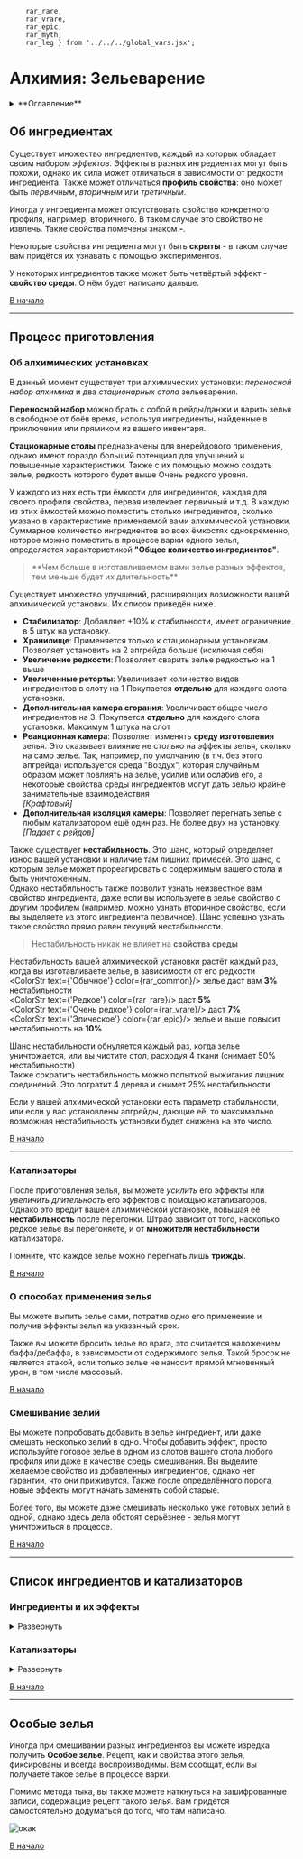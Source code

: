         rar_rare,
        rar_vrare,
        rar_epic,
        rar_myth,
        rar_leg } from '../../../global_vars.jsx';


# Алхимия: Зельеварение

<details>
    <summary> **Оглавление** </summary>

    %toc%
</details>

## Об ингредиентах

Существует множество ингредиентов, каждый из которых обладает своим набором _эффектов_.
Эффекты в разных ингредиентах могут быть похожи, однако их сила может отличаться в зависимости от редкости ингредиента.
Также может отличаться **профиль свойства**: оно может быть _первичным_, _вторичным_ или _третичным_.

Иногда у ингредиента может отсутствовать свойство конкретного профиля, например, вторичного. В таком случае это свойство не извлечь.
Такие свойства помечены знаком **-**.

Некоторые свойства ингредиента могут быть **скрыты** - в таком случае вам придётся их узнавать с помощью экспериментов.

У некоторых ингредиентов также может быть четвёртый эффект - **свойство среды**. О нём будет написано дальше.

[В начало](#top)

---

## Процесс приготовления

### Об алхимических установках

В данный момент существует три алхимических установки: *переносной набор алхимика* и два *стационарных стола* зельеварения.

**Переносной набор** можно брать с собой в рейды/данжи и варить зелья в свободное от боёв время, используя ингредиенты,
найденные в приключении или прямиком из вашего инвентаря.

**Стационарные столы** предназначены для внерейдового применения, однако имеют гораздо больший потенциал для улучшений
и повышенные характеристики. Также с их помощью можно создать зелье, редкость которого будет выше
<span style={{color:rar_vrare}}>Очень редкого</span> уровня.

У каждого из них есть три ёмкости для ингредиентов, каждая для своего профиля свойства, первая извлекает первичный и т.д.
В каждую из этих ёмкостей можно поместить столько ингредиентов, сколько указано в характеристике применяемой вами
алхимической установки. Суммарное количество ингредиентов во всех ёмкостях одновременно, которое можно поместить в процессе варки одного зелья,
определяется характеристикой **"Общее количество ингредиентов"**.

<blockquote className={'td-quote'}>**Чем больше в изготавливаемом вами зелье разных эффектов, тем меньше будет их длительность**</blockquote>

Существует множество улучшений, расширяющих возможности вашей алхимической установки. Их список приведён ниже.

* **Стабилизатор**: Добавляет +10% к стабильности, имеет ограничение в 5 штук на установку.
* **Хранилище**: Применяется только к стационарным установкам. Позволяет установить на 2 апгрейда больше (исключая себя)
* **Увеличение редкости**: Позволяет сварить зелье редкостью на 1 выше
* **Увеличенные реторты**: Увеличивает количество видов ингредиентов в слоту на 1
Покупается **отдельно** для каждого слота установки.
* **Дополнительная камера сгорания**: Увеличивает общее число ингредиентов на 3.
Покупается **отдельно** для каждого слота установки.
Максимум 1 штука на слот
* **Реакционная камера**: Позволяет изменять **среду изготовления** зелья. Это оказывает влияние не столько на эффекты зелья,
сколько на само зелье. Так, например, по умолчанию (в т.ч. без этого апгрейда) используется среда "Воздух", которая
случайным образом может повлиять на зелье, усилив или ослабив его, а некоторые свойства среды ингредиентов могут дать зелью
крайне занимательные взаимодействия  
_[Крафтовый]_
* **Дополнительная изоляция камеры**: Позволяет перегнать зелье с любым катализатором ещё один раз.
Не более двух на установку.  
_[Падает с рейдов]_

Также существует **нестабильность**. Это шанс, который определяет износ вашей установки и наличие там лишних примесей. Это шанс, с которым зелье может
прореагировать с содержимым вашего стола и быть уничтоженным.  
Однако нестабильность также позволит узнать неизвестное вам свойство ингредиента, даже если вы используете в зелье
свойство с другим профилем (например, можно узнать вторичное свойство, если вы выделяете из этого ингредиента первичное).
Шанс успешно узнать такое свойство прямо равен текущей нестабильности.

> Нестабильность никак не влияет на **свойства среды**

Нестабильность вашей алхимической установки растёт каждый раз, когда вы изготавливаете зелье, в зависимости от его редкости  
<ColorStr text={'Обычное'} color={rar_common}/> зелье даст вам **3%** нестабильности  
<ColorStr text={'Редкое'} color={rar_rare}/> даст **5%**  
<ColorStr text={'Очень редкое'} color={rar_vrare}/> даст **7%**  
<ColorStr text={'Эпическое'} color={rar_epic}/> зелье и выше повысит нестабильность на **10%**

Шанс нестабильности обнуляется каждый раз, когда зелье уничтожается, или вы чистите стол, расходуя 4 ткани (снимает 50% нестабильности)  
Также сократить нестабильность можно попыткой выжигания лишних соединений. Это потратит 4 дерева и снимет 25% нестабильности

Если у вашей алхимической установки есть параметр стабильности, или если у вас установлены апгрейды, дающие её, то 
максимально возможная нестабильность установки будет снижена на это число. 

[В начало](#top)

---

### Катализаторы

После приготовления зелья, вы можете _усилить_ его эффекты или _увеличить длительность_ его эффектов с помощью катализаторов.  
Однако это вредит вашей алхимической установке, повышая её **нестабильность** после перегонки. Штраф зависит от того,
насколько редкое зелье вы перегоняете, и от **множителя нестабильности** катализатора.

Помните, что каждое зелье можно перегнать лишь **трижды**.

[В начало](#top)

### О способах применения зелья

Вы можете выпить зелье сами, потратив одно его применение и получив эффекты зелья на указанный срок.

Также вы можете бросить зелье во врага, это считается наложением баффа/дебаффа, в зависимости от содержимого зелья.
Такой бросок не является атакой, если только зелье не наносит прямой мгновенный урон, в том числе массовый.

[В начало](#top)

### Смешивание зелий

Вы можете попробовать добавить в зелье ингредиент, или даже смешать несколько зелий в одно.
Чтобы добавить эффект, просто используйте готовое зелье в одном из слотов вашего стола любого профиля или даже в качестве среды смешивания.
Вы выделите желаемое свойство из добавленных ингредиентов, однако нет гарантии, что они приживутся. Также после
определённого порога новые эффекты могут начать заменять собой старые.

Более того, вы можете даже смешивать несколько уже готовых зелий в одной, однако здесь дела обстоят серьёзнее - зелья могут уничтожиться в процессе.

[В начало](#top)

---

## Список ингредиентов и катализаторов

### Ингредиенты и их эффекты

<details className={'table-container'}>
    <summary>Развернуть</summary>
<div className={'table-div'}>

| Ингредиент                       |                      Редкость                       |        Первичное         |    Вторичное    |           Третичное           |   Свойство среды   |
|----------------------------------|:---------------------------------------------------:|:------------------------:|:---------------:|:-----------------------------:|:------------------:|
| Жаба                             |   <span style={{color:rar_common}}>Обычная</span>   |       Регенерация        |        -        |          Отравление           |         ₓ          |
| Сушёная Жаба                     |   <span style={{color:rar_common}}>Обычная</span>   |            -             |        ?        |            Лечение            |         ₓ          |
| Жабьи лапки                      |   <span style={{color:rar_common}}>Обычная</span>   |            -             |     +уворот     |               -               |         ₓ          |
| Жабий язык                       |   <span style={{color:rar_common}}>Обычная</span>   |        +точность         |        -        |            -уворот            |         ₓ          |
| Клык волчары позорного           |   <span style={{color:rar_common}}>Обычная</span>   |          +атака          |      +щит       |               -               |         ₓ          |
| Клык толчёный                    |   <span style={{color:rar_common}}>Обычная</span>   |           +хп            |        -        |               ?               |         ₓ          |
| Вырванный глаз                   |   <span style={{color:rar_common}}>Обычная</span>   |            -             |    +точность    |            -уворот            |         ₓ          |
| Высушеный глаз                   |   <span style={{color:rar_common}}>Обычная</span>   |            -             |     +уворот     |             +урон             |         ₓ          |
| Пряности                         |   <span style={{color:rar_common}}>Обычная</span>   |            -             |     Лечение     |               ?               |         ₓ          |
| Пряная мазь                      |   <span style={{color:rar_common}}>Обычная</span>   |            -             |   Регенерация   |               -               |         ₓ          |
| Вода из горячих источников       |   <span style={{color:rar_common}}>Обычная</span>   |            ?             |   Отравление    |          Регенерация          | 50% шанс очищения  |
| Засхоший мох                     |    <span style={{color:rar_rare}}>Редкая</span>     |       Невидимость        |     Лечение     |               ?               |         ₓ          |
| Красный кристалл                 |    <span style={{color:rar_rare}}>Редкая</span>     |            ?             |  Кровотечение   |               ?               |         ₓ          |
| Красная воронка                  |    <span style={{color:rar_rare}}>Редкая</span>     |    Резист к дебаффам     |        ?        |               ?               |         ₓ          |
| Огнецвет                         |    <span style={{color:rar_rare}}>Редкая</span>     |      Воспламенение       |        -        |               ?               |         ₓ          |
| Высушенные лепестки огнецвета    |    <span style={{color:rar_rare}}>Редкая</span>     |            -             |  +урон ловушек  |               ?               |         ₓ          |
| Экстракт огнецвета               |    <span style={{color:rar_rare}}>Редкая</span>     |      Воспламенение       |  Воспламенение  |               ?               |         ?          |
| Разбавленный серный концентрат   |   <span style={{color:rar_common}}>Обычная</span>   |        Отравление        |        ?        |               -               |         ₓ          |
| Серный концентрат                |    <span style={{color:rar_rare}}>Редкая</span>     |    Резист к дебаффам     |     Удушье      |               ?               |         ?          |
| Сера                             |    <span style={{color:rar_rare}}>Редкая</span>     |       Невидимость        |    -точность    |               -               |         ₓ          |
| СтРаННый грибной порошок         | <span style={{color:rar_vrare}}>Очень редкая</span> |            ?             |        ?        |               ?               |         ?          |
| СтРаННый ГРиьБ                   |   <span style={{color:rar_epic}}>Эпическая</span>   |            ?             |        ?        |               ?               |         ₓ          |
| Сушёные грибы                    |   <span style={{color:rar_common}}>Обычная</span>   |         Лечение          |        -        |               -               |         ₓ          |
| Кровь виверны                    |   <span style={{color:rar_epic}}>Эпическая</span>   |       Регенерация        |     +уворот     |            х урон             |         ?          |
| Кристаллическая кровь            |   <span style={{color:rar_epic}}>Эпическая</span>   |            -             |      +щит       |             +блок             |         ₓ          |
| Солнечный свет                   |   <span style={{color:rar_epic}}>Эпическая</span>   |       Лечение щита       |   Невидимость   |               ?               |         ?          |
| Лунный свет                      |   <span style={{color:rar_epic}}>Эпическая</span>   |        -точность         |     -уворот     |               ?               |         ?          |
| Чёрная роза                      |   <span style={{color:rar_epic}}>Эпическая</span>   |            ?             |        -        |               ?               |         ₓ          |
| Мёртвый порошок                  |   <span style={{color:rar_epic}}>Эпическая</span>   |            -             |        ?        |               -               |         ₓ          |
| Мёртвый пепел                    |   <span style={{color:rar_epic}}>Эпическая</span>   |          х урон          |        -        |         Лечение щита          |         ₓ          |
| Вода из волшебного колодца       |   <span style={{color:rar_epic}}>Эпическая</span>   |       Энергизация        |      Откат      |               -               |         ?          |
| Магический концентрат            |   <span style={{color:rar_epic}}>Эпическая</span>   |            -             |   Энергизация   |             Откат             |         ₓ          |
| Сок живого дерева                |   <span style={{color:rar_epic}}>Эпическая</span>   | **Иммунитет** к дебаффам |   Регенерация   |            Лечение            |    100% лечение    |
| Живодревесная эссенция           |  <span style={{color:rar_myth}}>Мифическая</span>   |       Воскрешение        |     Лечение     |   **Иммунитет** к дебаффам    |         ?          |
| Слюна горного пиздюля            |  <span style={{color:rar_myth}}>Мифическая</span>   |            ?             |     Удушье      |       Резист к дебаффам       |       Разгон       |
| Дистиллянт слюны горного пиздюля |  <span style={{color:rar_myth}}>Мифическая</span>   |          -блок           |        ?        |               ?               |         ?          |
| Пузырёк магмы                    |  <span style={{color:rar_myth}}>Мифическая</span>   |            -             |      -блок      |               ?               |       Взрыв        |
| Пещерный корень                  |  <span style={{color:rar_myth}}>Мифическая</span>   |         +уворот          |        -        |               -               |         ₓ          |
| Сожжённый корень                 |  <span style={{color:rar_myth}}>Мифическая</span>   |            -             |     -уворот     |               -               |         ₓ          |
| Толчёный корень                  |  <span style={{color:rar_myth}}>Мифическая</span>   |            -             |     Лечение     |        Восстановление         |         ₓ          |
| Волос с подмыхи гиганта          | <span style={{color:rar_vrare}}>Очень редкая</span> |            ?             | Анти-провокация |         Неуязвимость          |         ₓ          |
| Огневишня                        |  <span style={{color:rar_leg}}>Легендарная</span>   |       Антилечение        |        ?        |               ?               |         ₓ          |
| Волчий глаз                      |  <span style={{color:rar_leg}}>Легендарная</span>   |            ?             |        -        |            х урон             |         ₓ          |
| Толчёный волчий глаз             |  <span style={{color:rar_leg}}>Легендарная</span>   |            -             |    Отражение    |               -               |         ₓ          |
    
</div>
</details>

### Катализаторы

<details className={'table-container'}>
    <summary>Развернуть</summary>
<div className={'table-div'}>

| Катализатор                    |                      Редкость                       | Эффект                                                                                                           | Множитель нестабильности |
|--------------------------------|:---------------------------------------------------:|:-----------------------------------------------------------------------------------------------------------------|:------------------------:|
| Слабый алх. порошок            |   <span style={{color:rar_common}}>Обычная</span>   | Увеличивает продолжительность одного эффекта в зелье на 2 раунда. Не более четырёх раундов итоговой длительности |            х2            |
| Несовершенный алх. катализатор |   <span style={{color:rar_common}}>Обычная</span>   | Усиливает один из эффектов зелья по выбору в 1.5 раза в пределах редкости                                        |           х1.5           |
| Сильный алх. порошок           | <span style={{color:rar_vrare}}>Очень редкая</span> | Увеличивает продолжительность всех эффектов в зелье на 1 раунд. Не более пяти раундов итоговой длительности      |            х3            |
| Слабый алх. катализатор        | <span style={{color:rar_vrare}}>Очень редкая</span> | Поднимает редкость зелья на 1 ступень.  Предел улучшения редкости - Эпический                                    |            х3            |
| Средний алх. катализатор       |   <span style={{color:rar_epic}}>Эпическая</span>   | Поднимает редкость зелья на 2 ступени  Предел улучшения редкости - Мифический                                    |            х4            |
| Сильный алх. катализатор       |  <span style={{color:rar_leg}}>Легендарная</span>   | Утраивает силу зелья, повышает редкость зелья при необходимости вплоть до Легендарного.  Нестабильность +40      |            х5            |
        
</div>
</details>

[В начало](#top)

---

## Особые зелья

Иногда при смешивании разных ингредиентов вы можете изредка получить **Особое зелье**.
Рецепт, как и свойства этого зелья, фиксированы и всегда воспроизводимы.
Вам сообщат, если вы получаете такое зелье в процессе варки.

Помимо метода тыка, вы также можете наткнуться на зашифрованные записи, содержащие рецепт такого зелья.
Вам придётся самостоятельно додуматься до того, что там написано.

![окак](/images/special.webp)

[В начало](#top)


